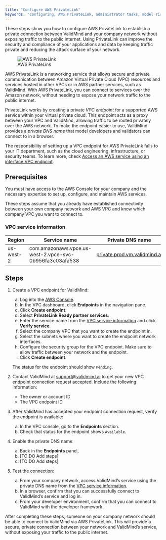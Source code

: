 ```yaml
---
title: "Configure AWS PrivateLink"
keywords: "configuring, AWS PrivateLink, administrator tasks, model risk management, ValidMind"
---
```


These steps show you how to configure AWS PrivateLink to establish a private connection between ValidMind and your company network without exposing traffic to the public internet. Using PrivateLink can improve the security and compliance of your applications and data by keeping traffic private and reducing the attack surface of your network. 

![AWS PrivateLink](aws-privatelink.png)

AWS PrivateLink is a networking service that allows secure and private communication between Amazon Virtual Private Cloud (VPC) resources and services hosted in other VPCs or in AWS partner services, such as ValidMind. With AWS PrivateLink, you can connect to services over the Amazon network, without needing to expose your network traffic to the public internet.

PrivateLink works by creating a private _VPC endpoint_ for a supported AWS service within your virtual private cloud. This endpoint acts as a proxy between your VPC and ValidMind, allowing traffic to be routed privately over the AWS network. To make the endpoint easier to use, ValidMind provides a _private DNS name_ that model developers and validators can connect to in a browser.  

The responsibility of setting up a VPC endpoint for AWS PrivateLink falls to your IT department, such as the cloud engineering, infrastructure, or security teams. To learn more, check [Access an AWS service using an interface VPC endpoint](https://docs.aws.amazon.com/vpc/latest/privatelink/create-interface-endpoint.html#create-interface-endpoint).

## Prerequisites

You must have access to the AWS Console for your company and the necessary expertise to set up, configure, and maintain AWS services. 

These steps assume that you already have established connectivity between your own company network and AWS VPC and know which company VPC you want to connect to. 

### VPC service information

<!-- VM will provide one endpoint per region: us-east-1, us-west-2; eu-west-1; eu-central-1 
private.dev.vm.validmind.ai
private.prod.vm.validmind.ai

SOC 2 requires tracking access request for VPC endpoint
Recording: 46:00 FR InfoSec log in and set up endpoint > request pending, need to send endpoint ID and Owner (Account ID) to VM
51:00 VM login accept request pending for endpoint ID after verifying endpoint ID and Owner
56:00 FR InfoSec login
58:55 VM login to verify "Owner"
59:30 FR InfoSec login, verify the endpoint is available, enable private DNS names
1:03 FR Murat private DNS name is availabe, can log into SaaS UI
--->

| Region       | Service name                                            | Private DNS name             |
 ------------- | ------------------------------------------------------- | ---------------------------- |
| us-west-2    | com.amazonaws.vpce.us-west-2.vpce-svc-0b956fa3e03afa538 | [private.prod.vm.validmind.ai](private.prod.vm.validmind.ai) | 
<!--- | us-east-1    | com.amazonaws.vpce.us-west-2.vpce-svc-0b956fa3e03afa538 | private.prod.vm.validmind.ai | --->
<!--- | eu-west-1    | com.amazonaws.vpce.us-west-2.vpce-svc-0b956fa3e03afa538 | private.prod.vm.validmind.ai | --->
<!--- | eu-central-1 | com.amazonaws.vpce.us-west-2.vpce-svc-0b956fa3e03afa538 | private.prod.vm.validmind.ai | --->

## Steps

1. Create a VPC endpoint for ValidMind:

   a. Log into the [AWS Console](https://aws.amazon.com/console/). 
   b. In the VPC dashboard, click **Endpoints** in the navigation pane.
   c. Click **Create endpoint**.
   d. Select **PrivateLink Ready partner services**.
   e. Enter the service name from the [VPC service information](#vpc-service-information) and click **Verify service**.
   f. Select the company VPC that you want to create the endpoint in.
   g. Select the subnets where you want to create the endpoint network interfaces.
   h. Configure the security group for the VPC endpoint. Make sure to allow traffic between your network and the endpoint.
   i. Click **Create endpoint**.

   The status for the endpoint should show `Pending`.

3. Contact ValidMind at [support@validmind.ai](mailto:support@validmind.ai?subject=VPC%20Endpoint%20Connection%20Request) to get your new VPC endpoint connection request accepted. Include the following information:

   - The owner or account ID
   - The VPC endpoint ID

4. After ValidMind has accepted your endpoint connection request, verify the endpoint is available:

   a. In the VPC console, go to the **Endpoints** section.
   b. Check that status for the endpoint shows `Available`.

5. Enable the private DNS name:
   a. Back in the **Endpoints** panel, 
   b. [TO DO Add steps]
   c. [TO DO Add steps]

6. Test the connection:

   a. From your company network, access ValidMind's service using the private DNS name from the [VPC service information](#vpc-service-information).
   b. In a browser, confirm that you can successfully connect to ValidMind's service and log in.
   c. From your developer environment, confirm that you can connect to ValidMind with the developer framework.

After completing these steps, someone on your company network should be able to connect to ValidMind via AWS PrivateLink. This will provide a secure, private connection between your network and ValidMind's service, without exposing your traffic to the public internet.

<!---
## Troubleshooting

[Include any common issues or errors that may arise during the task and how to resolve them.]

## What's Next

[Summarize the task and provide any next steps or resources for the user to continue their learning or work.]
--->